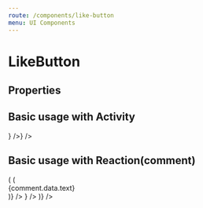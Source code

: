 ```yaml
---
route: /components/like-button
menu: UI Components
---
```



# LikeButton

## Properties

<Props of={LikeButton} />

## Basic usage with Activity

<Playground>
  <WithExampleStreamApp>
    <SinglePost
      feedGroup="timeline"
      activityId="aba1d300-dc4a-11e8-8080-80010edf5810"
      Activity={(props) => <Activity {...props} Footer={<LikeButton activity={props.activity} />} />}
    />
  </WithExampleStreamApp>
</Playground>

## Basic usage with Reaction(comment)

<Playground>
  <WithExampleStreamApp>
    <SinglePost
      feedGroup="timeline"
      activityId="aba1d300-dc4a-11e8-8080-80010edf5810"
      options={{ withOwnChildren: true }}
      Activity={(props) => (
        <Activity
          {...props}
          Footer={
            <React.Fragment>
              <CommentField activity={props.activity} onAddReaction={props.onAddReaction} />
              <CommentList
                activityId={props.activity.id}
                CommentItem={({ comment }) => (
                  <div>
                    <div>{comment.data.text}</div>
                    <LikeButton reaction={comment} />
                  </div>
                )}
              />
            </React.Fragment>
          }
        />
      )}
    />
  </WithExampleStreamApp>
</Playground>
